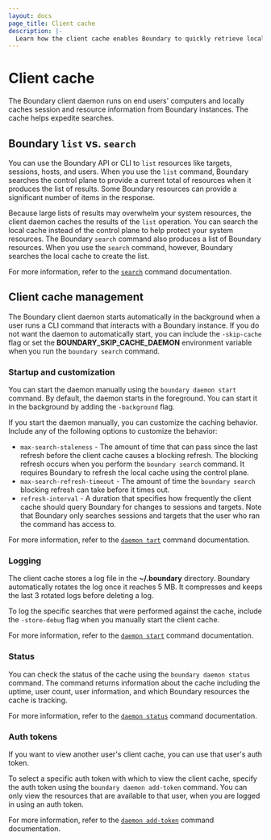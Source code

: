 ```yaml
---
layout: docs
page_title: Client cache
description: |-
  Learn how the client cache enables Boundary to quickly retrieve local information about sessions and resources.
---
```


# Client cache

The Boundary client daemon runs on end users' computers and locally caches session and resource information from Boundary instances.
The cache helps expedite searches.

## Boundary `list` vs. `search`

You can use the Boundary API or CLI to `list` resources like targets, sessions, hosts, and users.
When you use the `list` command, Boundary searches the control plane to provide a current total of resources when it produces the list of results.
Some Boundary resources can provide a significant number of items in the response.

Because large lists of results may overwhelm your system resources, the client daemon caches the results of the `list` operation.
You can search the local cache instead of the control plane to help protect your system resources.
The Boundary `search` command also produces a list of Boundary resources.
When you use the `search` command, however, Boundary searches the local cache to create the list.

For more information, refer to the [`search`](/boundary/docs/commands/search) command documentation.

## Client cache management

The Boundary client daemon starts automatically in the background when a user runs a CLI command that interacts with a Boundary instance.
If you do not want the daemon to automatically start, you can include the `-skip-cache` flag or set the **BOUNDARY_SKIP_CACHE_DAEMON** environment variable when you run the `boundary search` command.

### Startup and customization

You can start the daemon manually using the `boundary daemon start` command.
By default, the daemon starts in the foreground.
You can start it in the background by adding the `-background` flag.

If you start the daemon manually, you can customize the caching behavior.
Include any of the following options to customize the behavior:

- `max-search-staleness` - The amount of time that can pass since the last refresh before the client cache causes a blocking refresh.
The blocking refresh occurs when you perform the `boundary search` command.
It requires Boundary to refresh the local cache using the control plane.
- `max-search-refresh-timeout` - The amount of time the `boundary search` blocking refresh can take before it times out.
- `refresh-interval` - A duration that specifies how frequently the client cache should query Boundary for changes to sessions and targets.
Note that Boundary only searches sessions and targets that the user who ran the command has access to.

For more information, refer to the [`daemon tart`](/boundary/docs/commands/daemon/start) command documentation.

### Logging

The client cache stores a log file in the **~/.boundary** directory.
Boundary automatically rotates the log once it reaches 5 MB.
It compresses and keeps the last 3 rotated logs before deleting a log.

To log the specific searches that were performed against the cache, include the `-store-debug` flag when you manually start the client cache.

For more information, refer to the [`daemon start`](/boundary/docs/commands/daemon/start) command documentation.

### Status

You can check the status of the cache using the `boundary daemon status` command.
The command returns information about the cache including the uptime, user count, user information, and which Boundary resources the cache is tracking.

For more information, refer to the [`daemon status`](/boundary/docs/commands/daemon/status) command documentation.


### Auth tokens

If you want to view another user's client cache, you can use that user's auth token.

To select a specific auth token with which to view the client cache, specify the auth token using the `boundary daemon add-token` command.
You can only view the resources that are available to that user, when you are logged in using an auth token.

For more information, refer to the [`daemon add-token`](/boundary/docs/commands/daemon/add-token) command documentation.